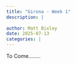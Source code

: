 ---
title: "Girona - Week 1"
description: |
  
author: Matt Bixley
date: 2025-07-13
categories: |
---

To Come........
